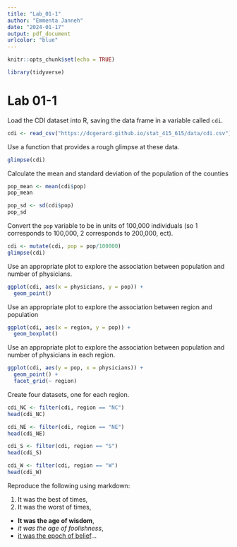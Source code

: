 ```yaml
---
title: "Lab_01-1"
author: "Emmenta Janneh"
date: "2024-01-17"
output: pdf_document
urlcolor: "blue"
---
```


```r
knitr::opts_chunk$set(echo = TRUE)
```

```r
library(tidyverse)
```

# Lab 01-1

Load the CDI dataset into R, saving the data frame in a variable called `cdi`.

```r
cdi <- read_csv("https://dcgerard.github.io/stat_415_615/data/cdi.csv")
```

Use a function that provides a rough glimpse at these data.

```r
glimpse(cdi)
```

Calculate the mean and standard deviation of the population of the counties

```r
pop_mean <- mean(cdi$pop)
pop_mean

pop_sd <- sd(cdi$pop)
pop_sd
```

Convert the `pop` variable to be in units of 100,000 individuals (so 1 corresponds to 100,000, 2 corresponds to 200,000, ect).

```r
cdi <- mutate(cdi, pop = pop/100000)
glimpse(cdi)
```

Use an appropriate plot to explore the association between population and number of physicians.

```r
ggplot(cdi, aes(x = physicians, y = pop)) +
  geom_point()
```

Use an appropriate plot to explore the association between region and population

```r
ggplot(cdi, aes(x = region, y = pop)) +
  geom_boxplot()
```

Use an appropriate plot to explore the association between population and number of physicians in each region.

```r
ggplot(cdi, aes(y = pop, x = physicians)) + 
  geom_point() +
  facet_grid(~ region)
```

Create four datasets, one for each region.

```r
cdi_NC <- filter(cdi, region == "NC")
head(cdi_NC)

cdi_NE <- filter(cdi, region == "NE")
head(cdi_NE)

cdi_S <- filter(cdi, region == "S")
head(cdi_S)

cdi_W <- filter(cdi, region == "W")
head(cdi_W)
```

Reproduce the following using markdown:

1.  It was the best of times,
2.  It was the worst of times,

-   **It was the age of wisdom**,
-   *it was the age of foolishness*,
-   [it was the epoch of belief](https://www.youtube.com/watch?v=dQw4w9WgXcQ)...
